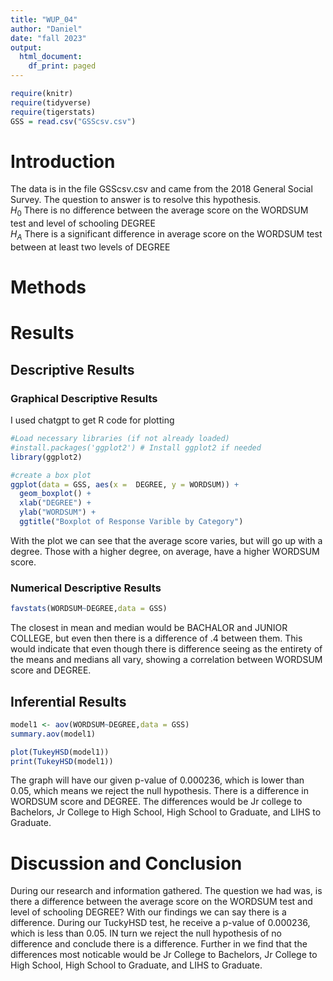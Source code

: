 ```yaml
---
title: "WUP_04"
author: "Daniel"
date: "fall 2023"
output:
  html_document:
    df_print: paged
---
```


```r
require(knitr)
require(tidyverse)
require(tigerstats)
GSS = read.csv("GSScsv.csv")
```

# Introduction

<!--In this section you explain what you are trying to show.  Where did the data come from?  What is the research or other question you are trying to answer?!-->

The data is in the file GSScsv.csv and came from the 2018 General Social Survey.  The question to answer is to resolve this hypothesis.  
$H_0$ There is no difference between the average score on the WORDSUM test and level of schooling DEGREE  
$H_A$ There is a significant difference in average score on the WORDSUM test between at least two levels of DEGREE  

# Methods

<!--Mention that you intend to use chatGPT to the greatest extent possible. Give credit to chatGPT when you use it to create code in your report. Decide on your methods:  use "variable analysis" or other appropriate descriptors.  Make sure to choose at least one graphical method and at least one numerical method.!-->



# Results

<!--Divide this section into two sub-sections:  One for your descriptive  results and one for your inferential results.!-->

## Descriptive Results

### Graphical Descriptive Results

I used chatgpt to get R code for plotting

<!--Graphical results here.  Make sure to show your code.  Provide appropriate labels for axes, giving units if possible, and provide a good title for the graph, too.  Use the graphical results to describe the patterns if any that exist in the data as focused toward the research question!-->

```r
#Load necessary libraries (if not already loaded)
#install.packages('ggplot2') # Install ggplot2 if needed
library(ggplot2)

#create a box plot
ggplot(data = GSS, aes(x =  DEGREE, y = WORDSUM)) +
  geom_boxplot() +
  xlab("DEGREE") +
  ylab("WORDSUM") +
  ggtitle("Boxplot of Response Varible by Category")

```

With the plot we can see that the average score varies, but will go up with a degree. Those with a higher degree, on average, have a higher WORDSUM score.

### Numerical Descriptive Results

<!--Numerical results go here. Use the numerical results to describe the patterns if any that exist in the data as focused toward the research question!-->

```r
favstats(WORDSUM~DEGREE,data = GSS)
```

The closest in mean and median would be BACHALOR and JUNIOR COLLEGE, but even then there is a difference of .4 between them. This would indicate that even though there is difference seeing as the entirety of the means and medians all vary, showing a correlation between WORDSUM score and DEGREE.

## Inferential Results

<!--State hypothesis clearly.  Make sure your discussion of the inferential test covers all the aspects that the test output produces, such as test statistic, p-value etc.  Make a decision about the null hypothesis, explain the assumptions on which the selected test/procedure was based, and why the chosen procedure satisfys the assumptions and is appropriate to answer the research question!-->

```r
model1 <- aov(WORDSUM~DEGREE,data = GSS)
summary.aov(model1)
```
```r
plot(TukeyHSD(model1))
print(TukeyHSD(model1))
```

The graph will have our given p-value of 0.000236, which is lower than 0.05, which means we reject the null hypothesis. There is a difference in WORDSUM score and DEGREE. The differences would be Jr college to Bachelors, Jr College to High School, High School to Graduate, and LIHS to Graduate.


# Discussion and Conclusion

<!--Discussion and conclusion here.  If you found a relationship be sure to consider whether the relationship occurs because one of the variavbles causes the other, or whether they perhasps are related for some other reason.  Watch the chapter 6 videos from the GeorgeTown videos collection.!-->

During our research and information gathered. The question we had was, is there a difference between the average score on the WORDSUM test and level of schooling DEGREE? With our findings we can say there is a difference. During our TuckyHSD test, he receive a p-value of 0.000236, which is less than 0.05. IN turn we reject the null hypothesis of no difference and conclude there is a difference. Further in we find that the differences most noticable would be Jr College to Bachelors, Jr College to High School, High School to Graduate, and LIHS to Graduate. 
